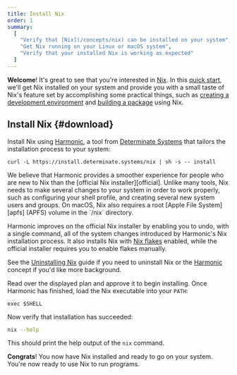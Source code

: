 ```yaml
---
title: Install Nix
order: 1
summary:
  [
    "Verify that [Nix](/concepts/nix) can be installed on your system",
    "Get Nix running on your Linux or macOS system",
    "Verify that your installed Nix is working as expected"
  ]
---
```


**Welcome**!
It's great to see that you're interested in [Nix].
In this [quick start][start], we'll get Nix installed on your system and provide you with a small taste of Nix's feature set by accomplishing some practical things, such as [creating a development environment][dev] and [building a package][build] using Nix.

## Install Nix \{#download}

Install Nix using [Harmonic], a tool from [Determinate Systems][detsys] that tailors the installation process to your system:

```shell
curl -L https://install.determinate.systems/nix | sh -s -- install
```

<Admonition title="Why aren't we using the official Nix installer here?" type="info" id="why-harmonic" client:load>
We believe that Harmonic provides a smoother experience for people who are new to Nix than the [official Nix installer][official].
Unlike many tools, Nix needs to make several changes to your system in order to work properly, such as configuring your shell profile, and creating several new system users and groups.
On macOS, Nix also requires a root [Apple File System][apfs] (APFS) volume in the `/nix` directory.

Harmonic improves on the official Nix installer by enabling you to undo, with a single command, all of the system changes introduced by Harmonic's Nix installation process.
It also installs Nix with [Nix flakes][flakes] enabled, while the official installer requires you to enable flakes manually.

See the [Uninstalling Nix][uninstall] guide if you need to uninstall Nix or the [Harmonic] concept if you'd like more background.
</Admonition>

Read over the displayed plan and approve it to begin installing.
Once Harmonic has finished, load the Nix executable into your `PATH`:

```shell
exec $SHELL
```

Now verify that installation has succeeded:

```bash
nix --help
```

This should print the help output of the `nix` command.

**Congrats**!
You now have Nix installed and ready to go on your system.
You're now ready to use Nix to run programs.

[apfs]: https://es.wikipedia.org/wiki/Apple_File_System
[build]: /start/nix-build-nixpkgs
[detsys]: https://determinate.systems
[dev]: /start/dev-shell-flake
[flakes]: /concepts/flakes
[harmonic]: /concepts/harmonic
[json]: https://json.org
[multi]: https://nixos.org/manual/nix/stable/installation/multi-user
[nix]: https://nixos.org
[official]: https://nixos.org/download
[start]: /start
[store]: /concepts/nix-store
[uninstall]: /start/uninstall
